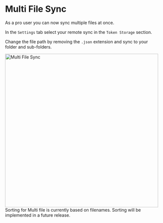 # Multi File Sync

As a pro user you can now sync multiple files at once.

<ReactPlayer
  muted
  width="100%"
  height="auto"
  loop
  playing
  controls
  alt="multi-file sync"
  url="/multi-file.mov"
/>

In the `Settings` tab select your remote sync in the `Token Storage` section.

Change the file path by removing the `.json` extension and sync to your folder and sub-folders.
 
 

<img src="/multi-file.png" alt="Multi File Sync" width="500"/>


<Callout emoji="💡">
  Sorting for Multi file is currently based on filenames. Sorting will be implemented in a future release. 
</Callout>



